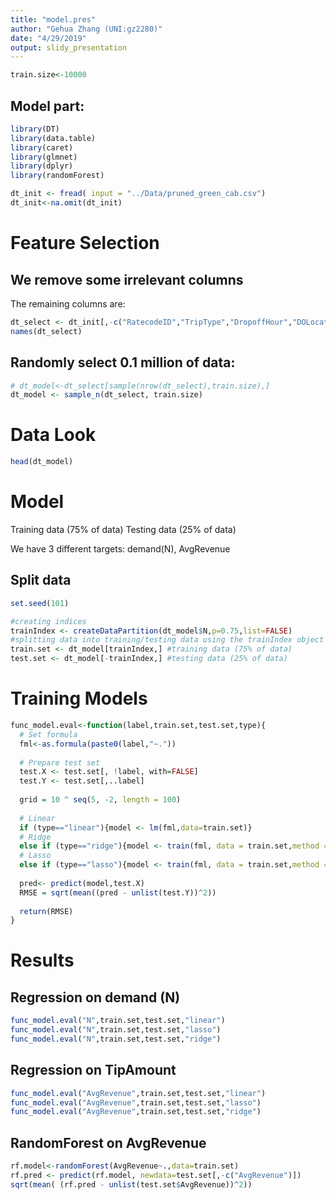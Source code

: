 ```yaml
---
title: "model.pres"
author: "Gehua Zhang (UNI:gz2280)"
date: "4/29/2019"
output: slidy_presentation
---
```


```r
train.size<-10000
```



## Model part:

```r
library(DT)
library(data.table)
library(caret)
library(glmnet)
library(dplyr)
library(randomForest)
```


```r
dt_init <- fread( input = "../Data/pruned_green_cab.csv")
dt_init<-na.omit(dt_init)
```

# Feature Selection

## We remove some irrelevant columns

The remaining columns are:

```r
dt_select <- dt_init[,-c("RatecodeID","TripType","DropoffHour","DOLocationID","PaymentType","Weekday")]
names(dt_select)
```

## Randomly select 0.1 million of data:

```r
# dt_model<-dt_select[sample(nrow(dt_select),train.size),]
dt_model <- sample_n(dt_select, train.size)
```

# Data Look

```r
head(dt_model)
```

# Model

Training data (75% of data)
Testing data (25% of data)

We have 3 different targets:
demand(N), AvgRevenue

## Split data

```r
set.seed(101)

#creating indices
trainIndex <- createDataPartition(dt_model$N,p=0.75,list=FALSE)
#splitting data into training/testing data using the trainIndex object
train.set <- dt_model[trainIndex,] #training data (75% of data)
test.set <- dt_model[-trainIndex,] #testing data (25% of data)
```

# Training Models

```r
func_model.eval<-function(label,train.set,test.set,type){
  # Set formula
  fml<-as.formula(paste0(label,"~."))
  
  # Prepare test set
  test.X <- test.set[, !label, with=FALSE] 
  test.Y <- test.set[,..label]
  
  grid = 10 ^ seq(5, -2, length = 100)
  
  # Linear
  if (type=="linear"){model <- lm(fml,data=train.set)}
  # Ridge
  else if (type=="ridge"){model <- train(fml, data = train.set,method = "glmnet",metric = "RMSE",tuneGrid = expand.grid(alpha = 0,lambda=grid))}
  # Lasso
  else if (type=="lasso"){model <- train(fml, data = train.set,method = "glmnet",metric = "RMSE",tuneGrid = expand.grid(alpha = 1,lambda=grid))}
  
  pred<- predict(model,test.X)
  RMSE = sqrt(mean((pred - unlist(test.Y))^2))
  
  return(RMSE)
}

```

# Results

## Regression on demand (N)

```r
func_model.eval("N",train.set,test.set,"linear")
func_model.eval("N",train.set,test.set,"lasso")
func_model.eval("N",train.set,test.set,"ridge")
```


## Regression on TipAmount

```r
func_model.eval("AvgRevenue",train.set,test.set,"linear")
func_model.eval("AvgRevenue",train.set,test.set,"lasso")
func_model.eval("AvgRevenue",train.set,test.set,"ridge")
```

## RandomForest on AvgRevenue

```r
rf.model<-randomForest(AvgRevenue~.,data=train.set)
rf.pred <- predict(rf.model, newdata=test.set[,-c("AvgRevenue")])
sqrt(mean( (rf.pred - unlist(test.set$AvgRevenue))^2))
```


